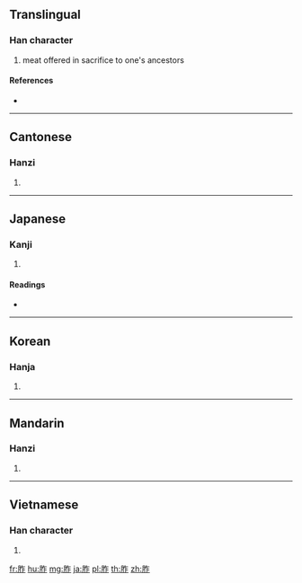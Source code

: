 {{character info/new}}
==Translingual==

===Han character===
{{Han char|rn=130|rad=肉|as=05|sn=9|four=78211|canj=BOS}}

# meat offered in sacrifice to one's ancestors

====References====
* {{Han ref|kx=0978.190|dkj=29387|dj=1430.150|hdz=32060.090|uh=80D9|ud=32985|bh=D05F|bd=53343}}

----

==Cantonese==

===Hanzi===
{{yue-hanzi|jyut=|y=jou6}}

# {{defn|lang=yue|sort=肉05}}

----

==Japanese==

===Kanji===
{{ja-kanji|grade=|rs=肉05}}

# {{defn|lang=ja|sort=肉05}}

====Readings====
* {{ja-readings|on=[[そ]] (so), [[さく]] (saku)|kun=[[ひもろぎ]] (himorogi)|nanori=}}

----

==Korean==

===Hanja===
{{ko-hanja|hangeul=조|eumhun=|rv=jo|mr=cho|y=co}}

# {{defn|lang=ko|sort=肉05}}

----

==Mandarin==

===Hanzi===
{{cmn-hanzi|pin=[[zuò]] ([[zuo4]])|wg=tso<sup>4</sup>}}

# {{defn|lang=cmn|sort=肉05}}

----

==Vietnamese==

===Han character===
{{vi-hantu|[[tạc]]|rs=肉05}}

# {{defn|lang=vi|sort=肉05}}

[[fr:胙]]
[[hu:胙]]
[[mg:胙]]
[[ja:胙]]
[[pl:胙]]
[[th:胙]]
[[zh:胙]]